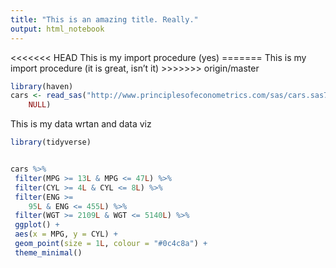 ```yaml
---
title: "This is an amazing title. Really."
output: html_notebook
---
```


<<<<<<< HEAD
This is my import procedure (yes)
=======
This is my import procedure (it is great, isn't it)
>>>>>>> origin/master

```r
library(haven)
cars <- read_sas("http://www.principlesofeconometrics.com/sas/cars.sas7bdat", 
    NULL)
```

This is my data wrtan and data viz


```r

library(tidyverse)


cars %>%
 filter(MPG >= 13L & MPG <= 47L) %>%
 filter(CYL >= 4L & CYL <= 8L) %>%
 filter(ENG >= 
    95L & ENG <= 455L) %>%
 filter(WGT >= 2109L & WGT <= 5140L) %>%
 ggplot() +
 aes(x = MPG, y = CYL) +
 geom_point(size = 1L, colour = "#0c4c8a") +
 theme_minimal()




```

